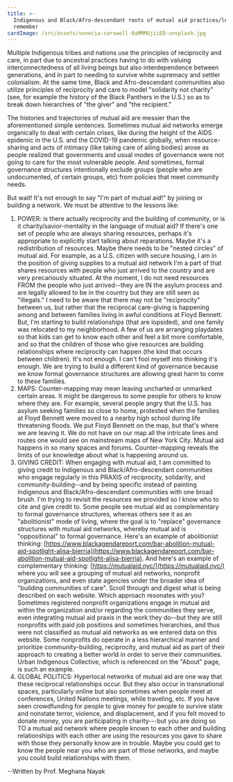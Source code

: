 ```yaml
---
title: >-
  Indigenous and Black/Afro-descendant roots of mutual aid practices/lessons to
  remember
cardImage: /src/assets/vonecia-carswell-0aMMMUjiiEQ-unsplash.jpg
---
```


Multiple Indigenous tribes and nations use the principles of reciprocity and care, in part due to ancestral practices having to do with valuing interconnectedness of all living beings but also interdependence between generations, and in part to needing to survive white supremacy and settler colonialism. At the same time, Black and Afro-descendant communities also utilize principles of reciprocity and care to model "solidarity not charity" (see, for example the history of the Black Panthers in the U.S.) so as to break down hierarchies of "the giver" and "the recipient."

The histories and trajectories of mutual aid are messier than the aforementioned simple sentences. Sometimes mutual aid networks emerge organically to deal with certain crises, like during the height of the AIDS epidemic in the U.S. and the COVID-19 pandemic globally, when resource-sharing and acts of intimacy (like taking care of ailing bodies) arose as people realized that governments and usual modes of governance were not going to care for the most vulnerable people. And sometimes, formal governance structures intentionally exclude groups (people who are undocumented, of certain groups, etc) from policies that meet community needs.

But wait! It's not enough to say "I'm part of mutual aid!" by joining or building a network. We must be attentive to the lessons like:

1. POWER:  is there actually reciprocity and the building of community, or is it charity/savior-mentality in the language of mutual aid? If there's one set of people who are always sharing resources, perhaps it's appropriate to explicitly start talking about reparations. Maybe it's a redistribution of resources. Maybe there needs to be "nested circles" of mutual aid. For example, as a U.S. citizen with secure housing, I am in the position of giving supplies to a mutual aid network I'm a part of that shares resources with people who just arrived to the country and are very precariously situated. At the moment, I do not need resources FROM the people who just arrived--they are IN the asylum process and are legally allowed to be in the country but they are still seen as "illegals." I need to be aware that there may not be "reciprocity" between us, but rather that the reciprocal care-giving is happening among and between families living in awful conditions at Floyd Bennett. But, I'm starting to build relationships (that are lopsided), and one family was relocated to my neighborhood. A few of us are arranging playdates so that kids can get to know each other and feel a bit more comfortable, and so that the children of those who give resources are building relationships where reciprocity can happen (the kind that occurs between children). It's not enough. I can't fool myself into thinking it's enough. We are trying to build a different kind of governance because we know formal governance structures are allowing great harm to come to these families.
2. MAPS: Counter-mapping may mean leaving uncharted or unmarked certain areas. It might be dangerous to some people for others to know where they are. For example, several people angry that the U.S. has asylum seeking families so close to home, protested when the families at Floyd Bennett were moved to a nearby high school during life threatening floods. We put Floyd Bennett on the map, but that's where we are leaving it. We do not have on our map all the intricate lines and routes one would see on mainstream maps of New York City. Mutual aid happens in so many spaces and forums. Counter-mapping reveals the limits of our knowledge about what is happening around us.
3. GIVING CREDIT: When engaging with mutual aid, I am committed to giving credit to Indigenous and Black/Afro-descendant communities who engage regularly in this PRAXIS of reciprocity, solidarity, and community-building--and by being specific instead of painting Indigenous and Black/Afro-descendant communities with one broad brush. I'm trying to revisit the resources we provided so I know who to cite and give credit to. Some people see mutual aid as complementary to formal governance structures, whereas others see it as an "abolitionist" mode of living, where the goal is to "replace" governance structures with mutual aid networks, whereby mutual aid is "oppositional" to formal governance. Here's an example of abolitionist thinking: [https://www.blackagendareport.com/bar-abolition-mutual-aid-spotlight-alisa-bierria](https://www.blackagendareport.com/bar-abolition-mutual-aid-spotlight-alisa-bierria). And here's an example of complementary thinking: [https://mutualaid.nyc/](https://mutualaid.nyc/) where you will see a grouping of mutual aid networks, nonprofit organizations, and even state agencies under the broader idea of "building communities of care". Scroll through and digest what is being described on each website. Which approach resonates with you? Sometimes registered nonprofit organizations engage in mutual aid within the organization and/or regarding the communities they serve, even integrating mutual aid praxis in the work they do--but they are still nonprofits with paid job positions and sometimes hierarchies, and thus were not classified as mutual aid networks as we entered data on this website. Some nonprofits do operate in a less hierarchical manner and prioritize community-building, reciprocity, and mutual aid as part of their approach to creating a better world in order to serve their communities. Urban Indigenous Collective, which is referenced on the "About" page, is such an example. 
4. GLOBAL POLITICS: Hyperlocal networks of mutual aid are one way that these reciprocal relationships occur. But they also occur in transnational spaces, particularly online but also sometimes when people meet at conferences, United Nations meetings, while traveling, etc. If you have seen crowdfunding for people to give money for people to survive state and nonstate terror, violence, and displacement,  and if you felt moved to donate money, you are participating in charity---but you are doing so TO a mutual aid network where people known to each other and building relationships with each other are using the resources you gave to share with those they personally know are in trouble. Maybe you could get to know the people near you who are part of those networks, and maybe you could build relationships with them.

\--Written by Prof. Meghana Nayak
